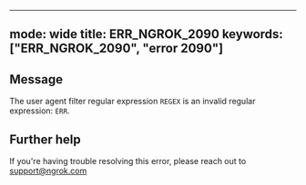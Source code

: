 
---
mode: wide
title: ERR_NGROK_2090
keywords: ["ERR_NGROK_2090", "error 2090"]
---

## Message
The user agent filter regular expression `REGEX` is an invalid regular expression: `ERR`.




## Further help
If you're having trouble resolving this error, please reach out to [support@ngrok.com](mailto:support@ngrok.com?subject=Help%20with%20ERR_NGROK_2090)

